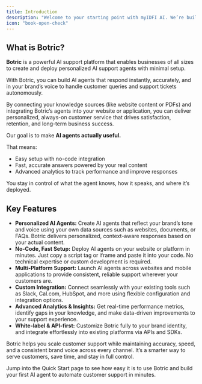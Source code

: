 ```yaml
---
title: Introduction
description: "Welcome to your starting point with myIDFI AI. We’re building AI agents that actually understand your business, trained on your content, aligned with your tone, and ready to deploy across multiple platforms. This page introduces what Botric is, how it works, and why it’s built differently."
icon: "book-open-check"
---
```

## What is Botric?
**Botric** is a powerful AI support platform that enables businesses of all sizes to create and deploy personalized AI support agents with minimal setup.

With Botric, you can build AI agents that respond instantly, accurately, and in your brand’s voice to handle customer queries and support tickets autonomously.

By connecting your knowledge sources (like website content or PDFs) and integrating Botric’s agents into your website or application, you can deliver personalized, always-on customer service that drives satisfaction, retention, and long-term business success.

Our goal is to make **AI agents actually useful.**

That means:
* Easy setup with no-code integration
* Fast, accurate answers powered by your real content
* Advanced analytics to track performance and improve responses

You stay in control of what the agent knows, how it speaks, and where it’s deployed.

## Key Features

* **Personalized AI Agents:** Create AI agents that reflect your brand’s tone and voice using your own data sources such as websites, documents, or FAQs. Botric delivers personalized, context-aware responses based on your actual content.
* **No-Code, Fast Setup:** Deploy AI agents on your website or platform in minutes. Just copy a script tag or iframe and paste it into your code. No technical expertise or custom development is required.
* **Multi-Platform Support:** Launch AI agents across websites and mobile applications to provide consistent, reliable support wherever your customers are.
* **Custom Integration:** Connect seamlessly with your existing tools such as Slack, Cal.com, HubSpot, and more using flexible configuration and integration options.
* **Advanced Analytics & Insights:** Get real-time performance metrics, identify gaps in your knowledge, and make data-driven improvements to your support experience.
* **White-label & API-first:** Customize Botric fully to your brand identity, and integrate effortlessly into existing platforms via APIs and SDKs.

Botric helps you scale customer support while maintaining accuracy, speed, and a consistent brand voice across every channel. It’s a smarter way to serve customers, save time, and stay in full control.

Jump into the Quick Start page to see how easy it is to use Botric and build your first AI agent to automate customer support in minutes.
